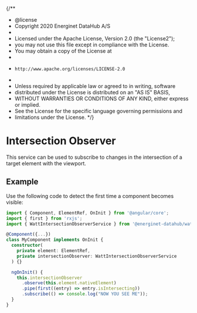 {/\*\*

- @license
- Copyright 2020 Energinet DataHub A/S
-
- Licensed under the Apache License, Version 2.0 (the "License2");
- you may not use this file except in compliance with the License.
- You may obtain a copy of the License at
-
-     http://www.apache.org/licenses/LICENSE-2.0
-
- Unless required by applicable law or agreed to in writing, software
- distributed under the License is distributed on an "AS IS" BASIS,
- WITHOUT WARRANTIES OR CONDITIONS OF ANY KIND, either express or implied.
- See the License for the specific language governing permissions and
- limitations under the License.
  \*/}


<Meta title="Utils/Intersection Observer" />

# Intersection Observer

This service can be used to subscribe to changes in the intersection of a target
element with the viewport.

## Example

Use the following code to detect the first time a component becomes visible:

```ts
import { Component, ElementRef, OnInit } from '@angular/core';
import { first } from 'rxjs';
import { WattIntersectionObserverService } from '@energinet-datahub/watt/intersection-observer';

@Component({...})
class MyComponent implements OnInit {
  constructor(
    private element: ElementRef,
    private intersectionObserver: WattIntersectionObserverService
  ) {}

  ngOnInit() {
    this.intersectionObserver
      .observe(this.element.nativeElement)
      .pipe(first((entry) => entry.isIntersecting))
      .subscribe(() => console.log("NOW YOU SEE ME"));
  }
}
```

